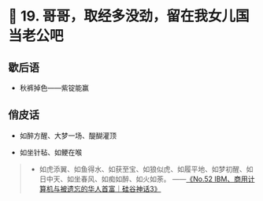 # 🐒 19. 哥哥，取经多没劲，留在我女儿国当老公吧

## 歇后语

- 秋裤掉色——紫锭能赢

## 俏皮话

- 如醉方醒、大梦一场、醍醐灌顶

- 如坐针毡、如鲠在喉

> - 如虎添翼、如鱼得水、如获至宝、如狼似虎、如履平地、如梦初醒、如日中天、如坐春风、如痴如醉、如火如荼。
——[《No.52 IBM、商用计算机与被遗忘的华人首富｜硅谷神话3》](https://www.eddiehe.top/bannatienet/episodes/No.52)
